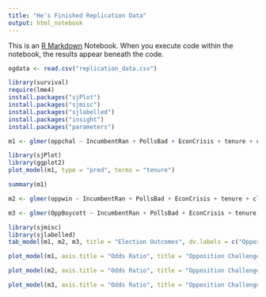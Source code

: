 ```yaml
---
title: "He's Finished Replication Data"
output: html_notebook
---
```


This is an [R Markdown](http://rmarkdown.rstudio.com) Notebook. When you execute code within the notebook, the results appear beneath the code. 

```r
ogdata <- read.csv("replication_data.csv")

```
```r
library(survival)
require(lme4)
install.packages("sjPlot")
install.packages("sjmisc")
install.packages("sjlabelled")
install.packages("insight")
install.packages("parameters")

```
```r
m1 <- glmer(oppchal ~ IncumbentRan + PollsBad + EconCrisis + tenure + clirent + adjexconst + reltradelog + Transitional + IOScore + leverage + v2x_polyarchy + (1 | country_x), data = ogdata, family = binomial, control = glmerControl(optimizer = "bobyqa"), nAGQ = 10)
```
```r
library(sjPlot)
library(ggplot2)
plot_model(m1, type = "pred", terms = "tenure")
```
```r
summary(m1)
```
```r
m2 <- glmer(oppwin ~ IncumbentRan + PollsBad + EconCrisis + tenure + clirent + adjexconst + reltradelog + Transitional + IOScore + leverage + v2x_polyarchy + (1 | country_x), data = ogdata, family = binomial, control = glmerControl(optimizer = "bobyqa"), nAGQ = 10)
```
```r
m3 <- glmer(OppBoycott ~ IncumbentRan + PollsBad + EconCrisis + tenure + clirent + adjexconst + reltradelog + Transitional + IOScore + leverage + v2x_polyarchy + (1 | country_x), data = ogdata, family = binomial, control = glmerControl(optimizer = "bobyqa"), nAGQ = 10)
```



```r
library(sjmisc)
library(sjlabelled)
tab_model(m1, m2, m3, title = "Election Outcomes", dv.labels = c("Opposition Challenge", "Opposition Win", "Opposition Boycott"), show.ci = FALSE, pred.labels = c("(Intercept)", "Incumbent Ran", "Incumbent Polls Poorly", "Economic Crisis", "Leader Tenure", "Major Aid Recipient", "Executive Constraints", "TradeLog", "Transition", "IOScore", "International Leverage", "Electoral Democracy"))
```
```r
plot_model(m1, axis.title = "Odds Ratio", title = "Opposition Challenge", axis.labels = c("Electoral Democracy", "International Leverage", "After Cold War", "IOScore", "Transition", "TradeLog", "Executive Constraints", "Major Aid Recipient", "Long Tenure", "Leader Tenure", "Economic Crisis", "Incumbent Polls Poorly", "Incumbent Ran"))
```
```r
plot_model(m2, axis.title = "Odds Ratio", title = "Opposition Challenge", axis.labels = c("Electoral Democracy", "International Leverage", "After Cold War", "IOScore", "Transition", "TradeLog", "Executive Constraints", "Major Aid Recipient", "Long Tenure", "Leader Tenure", "Economic Crisis", "Incumbent Polls Poorly", "Incumbent Ran"))
```
```r
plot_model(m3, axis.title = "Odds Ratio", title = "Opposition Challenge", axis.labels = c("Electoral Democracy", "International Leverage", "After Cold War", "IOScore", "Transition", "TradeLog", "Executive Constraints", "Major Aid Recipient", "Long Tenure", "Leader Tenure", "Economic Crisis", "Incumbent Polls Poorly", "Incumbent Ran"))
```

